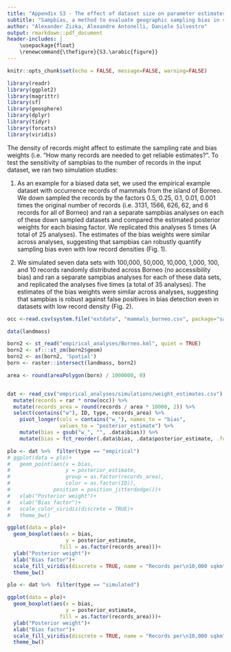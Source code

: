 ```yaml
---
title: "Appendix S3 - The effect of dataset size on parameter estimates"
subtitle: "Sampbias, a method to evaluate geographic sampling bias in species distribution data"
author: "Alexander Zizka, Alexandre Antonelli, Daniele Silvestro"
output: rmarkdown::pdf_document
header-includes: |
    \usepackage{float}
    \renewcommand{\thefigure}{S3.\arabic{figure}}
---
```


```r
knitr::opts_chunk$set(echo = FALSE, message=FALSE, warning=FALSE)

library(readr)
library(ggplot2)
library(magrittr)
library(sf)
library(geosphere)
library(dplyr)
library(tidyr)
library(forcats)
library(viridis)

```


The density of records might affect to estimate the sampling rate and bias weights (i.e. "How many records are needed to get reliable estimates?". To test the sensitivity of sampbias to the number of records in the input dataset, we ran two simulation studies:

1) As an example for a biased data set, we used the empirical example dataset with occurrence records of mammals from the island of Borneo. We down sampled the records by the factors 0.5, 0.25, 0.1, 0.01, 0.001 times the original number of records (i.e. 3131, 1566, 626, 62, and 6 records for all of Borneo) and ran a separate sampbias analyses on each of these down sampled datasets and compared the estimated posterior weights for each biasing factor. We replicated this analyses 5 times (A total of 25 analyses). The estimates of the bias weights were similar across analyses, suggesting that sampbias can robustly quantify sampling bias even with low record densities (Fig. 1).

2) We simulated seven data sets with 100,000, 50,000, 10,000, 1,000, 100, and 10 records randomly distributed across Borneo (no accessibility bias) and ran a separate sampbias analyses for each of these data sets, and replicated the analyses five times (a total of 35 analyses). The estimates of the bias weights were similar across analyses, suggesting that sampbias is robust against false positives in bias detection even in datasets with low record density (Fig. 2).

```r
occ <-read.csv(system.file("extdata", "mammals_borneo.csv", package="sampbias"), sep = "\t")

data(landmass)

born2 <- st_read("empirical_analyses/Borneo.kml", quiet = TRUE)
born2 <- sf:::st_zm(born2$geom)
born2 <- as(born2, 'Spatial')
born <- raster::intersect(landmass, born2)

area <- round(areaPolygon(born) / 1000000, 0)


dat <- read_csv("empirical_analyses/simulations/weight_estimates.csv") %>% 
  mutate(records = rar * nrow(occ)) %>% 
  mutate(records_area = round(records / area * 10000, 2)) %>% 
  select(contains("w"), ID, type, records_area) %>% 
    pivot_longer(cols = contains("w_"), names_to = "bias",
                 values_to = "posterior_estimate") %>%
    mutate(bias = gsub("w_", "", .data$bias)) %>%
    mutate(bias = fct_reorder(.data$bias, .data$posterior_estimate, .fun = median, .desc = FALSE))
```


```r
plo <- dat %>%  filter(type == "empirical")
# ggplot(data = plo)+
#   geom_point(aes(x = bias, 
#                  y = posterior_estimate, 
#                  group = as.factor(records_area), 
#                  color = as.factor(ID)), 
#              position = position_jitterdodge())+
#   xlab("Posterior weight")+
#   xlab("Bias factor")+
#   scale_color_viridis(discrete = TRUE)+
#   theme_bw()

ggplot(data = plo)+
  geom_boxplot(aes(x = bias, 
                   y = posterior_estimate,
                 fill = as.factor(records_area)))+
  ylab("Posterior weight")+
  xlab("Bias factor")+
  scale_fill_viridis(discrete = TRUE, name = "Records per\n10,000 sqkm")+
  theme_bw()
```


```r
plo <- dat %>%  filter(type == "simulated")

ggplot(data = plo)+
  geom_boxplot(aes(x = bias, 
                   y = posterior_estimate,
                 fill = as.factor(records_area)))+
  ylab("Posterior weight")+
  xlab("Bias factor")+
  scale_fill_viridis(discrete = TRUE, name = "Records per\n10,000 sqkm")+
  theme_bw()
```
